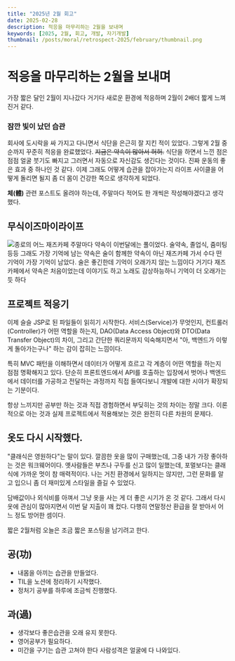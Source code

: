 ```yaml
---
title: "2025년 2월 회고"
date: 2025-02-28
description: 적응을 마무리하는 2월을 보내며
keywords: [2025, 2월, 회고, 개발, 자기개발]
thumbnail: /posts/moral/retrospect-2025/february/thumbnail.png
---
```


# 적응을 마무리하는 2월을 보내며

가장 짧은 달인 2월이 지나갔다 거기다 새로운 환경에 적응하며 2월이 2배더 짧게 느껴진거 같다.


### 잠깐 빛이 났던 습관
회사에 도시락을 싸 가지고 다니면서 식단을 은근히 잘 지킨 적이 있었다. 그렇게 2월 중순까지 꾸준히 적응을 완료했었다. ~~지금은 약속이 많아서 허허.~~
식단을 하면서 느낀 점은 점점 얼굴 붓기도 빠지고 그러면서 자동으로 자신감도 생긴다는 것이다. 진짜 운동의 좋은 효과 중 하나인 것 같다.
이제 그래도 어떻게 습관을 잡아가는지 라이프 사이클을 어떻게 돌리면 될지 좀 더 몸이 건강한 쪽으로 생각하게 되었다.

**체(體)** 관련 포스트도 올려야 하는데, 주말마다 적어도 한 개씩은 작성해야겠다고 생각했다.

## 무식이즈마이라이프

![종로의 어느 재즈카페](/posts/moral/retrospect-2025/february/jazbar.jpg)
주말마다 약속이 이번달에는 풀이었다. 술약속, 졸업식, 줌미팅 등등 그래도 가장 기억에 남는 약속은 술이 함께한 약속이 아닌 재즈카페 가서 수다 떤 기억이 가장 기억이 남았다. 술은 좋긴한데 기억이 오래가지 않는 느낌이다 거기다 재즈카페에서 약속은 처음이었는데 이야기도 하고 노래도 감상하능하니 기억이 더 오래가는듯 하다

## 프로젝트 적응기
이제 슬슬 JSP로 된 파일들이 읽히기 시작한다. 서비스(Service)가 무엇인지, 컨트롤러(Controller)가 어떤 역할을 하는지, DAO(Data Access Object)와 DTO(Data Transfer Object)의 차이, 그리고 간단한 쿼리문까지 익숙해지면서 "아, 백엔드가 이렇게 돌아가는구나" 하는 감이 잡히는 느낌이다.

특히 MVC 패턴을 이해하면서 데이터가 어떻게 흐르고 각 계층이 어떤 역할을 하는지 점점 명확해지고 있다. 단순히 프론트엔드에서 API를 호출하는 입장에서 벗어나 백엔드에서 데이터를 가공하고 전달하는 과정까지 직접 들여다보니 개발에 대한 시야가 확장되는 기분이다.

항상 느끼지만 공부만 하는 것과 직접 경험하면서 부딪히는 것의 차이는 정말 크다. 이론적으로 아는 것과 실제 프로젝트에서 적용해보는 것은 완전히 다른 차원의 문제다.

## 옷도 다시 시작했다.
"클래식은 영원하다"는 말이 있다. 깔끔한 옷을 많이 구매했는데, 그중 내가 가장 좋아하는 것은 워크웨어이다. 옛사람들은 부츠나 구두를 신고 많이 일했는데, 포멀보다는 클래식에 가까운 멋이 참 매력적이다. 나는 거친 환경에서 일하지는 않지만, 그런 문화를 알고 입으니 좀 더 재미있게 스타일을 즐길 수 있었다.

담배값이나 외식비를 아껴서 그냥 옷을 사는 게 더 좋은 시기가 온 것 같다. 그래서 다시 옷에 관심이 많아지면서 이번 달 지출이 꽤 컸다. 다행히 연말정산 환급을 잘 받아서 어느 정도 방어한 셈이다.


짧은 2월처럼 오늘은 조금 짧은 포스팅을 남기려고 한다.


## 공(功)
- 내몸을 아끼는 습관을 만들었다.
- TIL을 노션에 정리하기 시작했다.
- 정처기 공부를 하루에 조금씩 진행했다.
## 과(過)
- 생각보다 좋은습관을 오래 유지 못한다.
- 영어공부가 필요하다.
- 미간을 구기는 습관 고쳐야 한다 사람성격은 얼굴에 다 나와있다.

